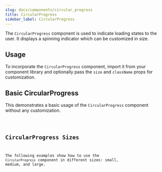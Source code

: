 ```yaml
---
slug: docs/components/circular_progress
title: CircularProgress
sidebar_label: CircularProgress
---
```


The `CircularProgress` component is used to indicate loading states to the user. It displays a spinning indicator which can be customized in size.

## Usage

To incorporate the `CircularProgress` component, import it from your component library and optionally pass the `size` and `className` props for customization.


## Basic CircularProgress

This demonstrates a basic usage of the `CircularProgress` component without any customization.


<CodeSample>
    <CircularProgressBasicDemo/>
</CodeSample>

<Code code={CircularProgressBasicSource} lang="tsx" />

## CircularProgress Sizes

The following examples show how to use the `CircularProgress` component in different sizes: small, medium, and large.


<CodeSample>
    <CircularProgressSizesDemo/>
</CodeSample>

<Code code={CircularProgressSizesSource} lang="tsx" />

